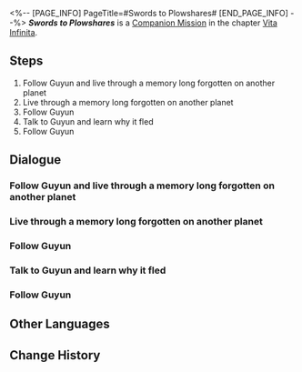 <%-- [PAGE_INFO]
PageTitle=#Swords to Plowshares#
[END_PAGE_INFO] --%>
{{Stub|Dialogue.}}
{{Mission Infobox
|id            = 2021902
|title         = 
|image         = <!--Mission Swords to Plowshares.png-->
|type          = Companion
|event_name    = 
|chapter       = Vita Infinita (Companion Mission Chapter)
|requirements  = 
|summary       = <!--official mission summary from Fate's Atlas-->
|characters    = Guyun; Trailblazer; Yunli
|startLocation = [[The Xianzhou Luofu]] - [[<!--starting area-->]]
|world         = The Xianzhou Luofu
|area          = <!--starting area-->
|prev          = 
|next          = 
|rewards       = Trailblaze EXP*800; Stellar Jade*100; Traveler's Guide*12; Lost Crystal*10; Lupitoxin Sawteeth*6; Credit*120,000
}}
'''''Swords to Plowshares''''' is a [[Companion Mission]] in the chapter [[Vita Infinita (Companion Mission Chapter)|Vita Infinita]].

==Steps==
# Follow Guyun and live through a memory long forgotten on another planet
# Live through a memory long forgotten on another planet
# Follow Guyun
# Talk to Guyun and learn why it fled
# Follow Guyun

<!--
==Gameplay Notes==

--><!--
==Trial Character==

-->
==Dialogue==
{{Stub Dialogue}}
===Follow Guyun and live through a memory long forgotten on another planet===
{{Mission Description|type=companion|location=<!--to be added-->|The mystery's solved: Nobody stole Guyun. It just made itself "gone with the wind." Culprit or victim, Guyun owes everyone an explanation for what happened.<br />Learn about the memories shared between Guyun and the Nameless Swordsmaster.}}
{{Dialogue Start}}
:{{tx}}
{{Dialogue End}}

===Live through a memory long forgotten on another planet===
{{Mission Description|type=companion|location=<!--to be added-->|update|The mystery's solved: Nobody stole Guyun. It just made itself "gone with the wind." Culprit or victim, Guyun owes everyone an explanation for what happened.}}
{{Dialogue Start}}
:{{tx}}
{{Dialogue End}}

===Follow Guyun===
{{Mission Description|type=companion|location=<!--to be added-->|update|The mystery's solved: Nobody stole Guyun. It just made itself "gone with the wind." Culprit or victim, Guyun owes everyone an explanation for what happened.<br />Follow Guyun and continue onward.}}
{{Dialogue Start}}
:{{tx}}
{{Dialogue End}}

===Talk to Guyun and learn why it fled===
{{Mission Description|type=companion|location=<!--to be added-->|update|The mystery's solved: Nobody stole Guyun. It just made itself "gone with the wind." Culprit or victim, Guyun owes everyone an explanation for what happened.<br />Learn about the memories shared between Guyun and the Nameless Swordsmaster.}}
{{Dialogue Start}}
:{{tx}}
{{Dialogue End}}

===Follow Guyun===
{{Mission Description|type=companion|location=<!--to be added-->|update|The mystery's solved: Nobody stole Guyun. It just made itself "gone with the wind." Culprit or victim, Guyun owes everyone an explanation for what happened.<br />Follow Guyun and continue onward.}}
{{Dialogue Start}}
:{{tx}}
{{Dialogue End}}

==Other Languages==
{{Other Languages
|en   = Swords to Plowshares
|zhs  = 铸剑为犁
|zht  = 鑄劍為犁
|ja   = 争いの剣は命吹き込む鋤へ
|ko   = 검을 쟁기로
|es   = Espadas en arados
|fr   = De l'épée à la bêche
|ru   = Перекуют мечи свои на орала
|th   = หลอมดาบเป็นคันไถ
|vi   = Buông Kiếm Cầu An Yên
|de   = Schwerter zu Spaten
|id   = Menempa Pedang Menjadi Mata Bajak
|pt   = Espadas e Arados
}}

==Change History==
{{Change History|2.4}}
